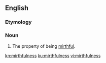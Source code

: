 ==English==

===Etymology===
{{suffix|en|mirthful|ness}}

===Noun===
{{en-noun|-}}

# The property of being [[mirthful]].

[[kn:mirthfulness]]
[[ku:mirthfulness]]
[[vi:mirthfulness]]